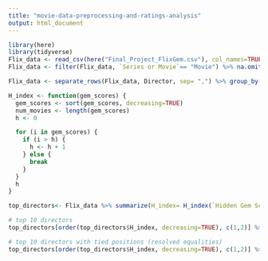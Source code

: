---
title: "movie-data-preprocessing-and-ratings-analysis"
output: html_document
---

```{r setup, include=FALSE}
library(here)
library(tidyverse)
Flix_data <- read_csv(here("Final_Project_FlixGem.csv"), col_names=TRUE)
Flix_data <- filter(Flix_data, `Series or Movie`== "Movie") %>% na.omit() %>% mutate(Runtime= fct_relevel(Runtime, c("< 30 minutes", "1-2 hour", "> 2 hrs")))
```

``` {r H-index for directors}
Flix_data <- separate_rows(Flix_data, Director, sep= ",") %>% group_by(Director) %>% select(Director, `Hidden Gem Score`)

H_index <- function(gem_scores) {
  gem_scores <- sort(gem_scores, decreasing=TRUE)
  num_movies <- length(gem_scores)
  h <- 0

  for (i in gem_scores) {
    if (i > h) {
      h <- h + 1
    } else {
      break
    }
  }
  h
}

top_directors<- Flix_data %>% summarize(H_index= H_index(`Hidden Gem Score`))

# top 10 directors
top_directors[order(top_directors$H_index, decreasing=TRUE), c(1,2)] %>% slice(1:10)

# top 10 directors with tied positions (resolved equalities)
top_directors[order(top_directors$H_index, decreasing=TRUE), c(1,2)] %>% filter(H_index >= 4)
```

